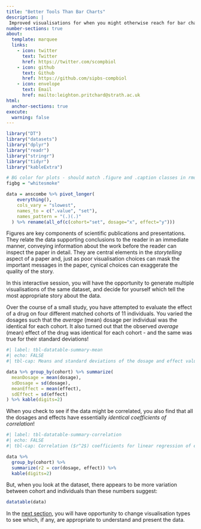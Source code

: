 ```yaml
---
title: "Better Tools Than Bar Charts"
description: |
 Improved visualisations for when you might otherwise reach for bar charts
number-sections: true
about:
  template: marquee
  links:
    - icon: twitter
      text: Twitter
      href: https://twitter.com/scompbiol
    - icon: github
      text: Github
      href: https://github.com/sipbs-compbiol
    - icon: envelope
      text: Email
      href: mailto:leighton.pritchard@strath.ac.uk
html:
  anchor-sections: true
execute:
  warning: false
---
```


```r
library("DT")
library("datasets")
library("dplyr")
library("readr")
library("stringr")
library("tidyr")
library("kableExtra")

# BG color for plots - should match .figure and .caption classes in rmd_style.css
figbg = "whitesmoke"

data = anscombe %>% pivot_longer(
    everything(),
    cols_vary = "slowest",
    names_to = c(".value", "set"),
    names_pattern = "(.)(.)"
  ) %>% rename(all_of(c(cohort="set", dosage="x", effect="y")))
```

Figures are key components of scientific publications and presentations. They relate the data supporting conclusions to the reader in an immediate manner, conveying information about the work before the reader can inspect the paper in detail. They are central elements in the *storytelling* aspect of a paper and, just as poor visualisation choices can mask the important messages in the paper, cynical choices can exaggerate the quality of the story.

::: { .callout-data }
In this interactive session, you will have the opportunity to generate multiple visualisations of the same dataset, and decide for yourself which tell the most appropriate story about the data.
:::

::: { .callout-case-study }
Over the course of a small study, you have attempted to evaluate the effect of a drug on four different matched cohorts of 11 individuals. You varied the dosages such that the *average* (mean) dosage per individual was the identical for each cohort. It also turned out that the observed *average* (mean) effect of the drug was identical for each cohort - and the same was true for their standard deviations!

```r
#| label: tbl-datatable-summary-mean
#| echo: FALSE
#| tbl-cap: Means and standard deviations of the dosage and effect values for each of the four cohorts

data %>% group_by(cohort) %>% summarize(
  meanDosage = mean(dosage),
  sdDosage = sd(dosage),
  meanEffect = mean(effect),
  sdEffect = sd(effect)
) %>% kable(digits=2)
```


When you check to see if the data might be correlated, you also find that all the dosages and effects have essentially *identical coefficients of correlation*!

```r
#| label: tbl-datatable-summary-correlation
#| echo: FALSE
#| tbl-cap: Correlation ($r^2$) coefficients for linear regression of effect against dosage, by group.

data %>% 
  group_by(cohort) %>% 
  summarize(r2 = cor(dosage, effect)) %>%
  kable(digits=2)
```

But, when you look at the dataset, there appears to be more variation between cohort and individuals than these numbers suggest:

```r
datatable(data)
```
:::

::: { .callout-challenge }
In the [next section](better_interactive.qmd), you will have opportunity to change visualisation types to see which, if any, are appropriate to understand and present the data.
:::